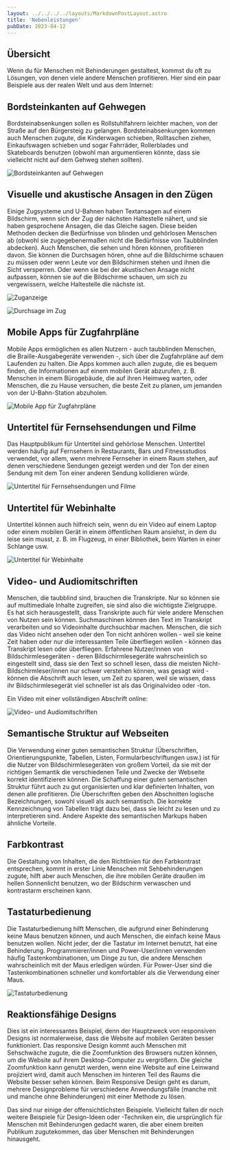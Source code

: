 ```yaml
---
layout: ../../../../layouts/MarkdownPostLayout.astro
title: 'Nebenleistungen'
pubDate: 2023-04-12
---
```


## Übersicht

Wenn du für Menschen mit Behinderungen gestaltest, kommst du oft zu Lösungen, von denen viele andere Menschen profitieren.
Hier sind ein paar Beispiele aus der realen Welt und aus dem Internet:

## Bordsteinkanten auf Gehwegen

Bordsteinabsenkungen sollen es Rollstuhlfahrern leichter machen, von der Straße auf den Bürgersteig zu gelangen. Bordsteinabsenkungen
kommen auch Menschen zugute, die Kinderwagen schieben, Rolltaschen ziehen, Einkaufswagen schieben und sogar Fahrräder, Rollerblades
und Skateboards benutzen (obwohl man argumentieren könnte, dass sie vielleicht nicht auf dem Gehweg stehen sollten).

![Bordsteinkanten auf Gehwegen](/images/inklusives-design/curbcut-stroller2.png)

## Visuelle und akustische Ansagen in den Zügen

Einige Zugsysteme und U-Bahnen haben Textansagen auf einem Bildschirm, wenn sich der Zug der nächsten Haltestelle nähert, und
sie haben gesprochene Ansagen, die das Gleiche sagen. Diese beiden Methoden decken die Bedürfnisse von blinden und gehörlosen
Menschen ab (obwohl sie zugegebenermaßen nicht die Bedürfnisse von Taubblinden abdecken). Auch Menschen, die sehen und hören
können, profitieren davon. Sie können die Durchsagen hören, ohne auf die Bildschirme schauen zu müssen oder wenn Leute vor den
Bildschirmen stehen und ihnen die Sicht versperren. Oder wenn sie bei der akustischen Ansage nicht aufpassen, können sie auf
die Bildschirme schauen, um sich zu vergewissern, welche Haltestelle die nächste ist.

![Zuganzeige](/images/inklusives-design/metro-next-stop.jpg)

![Durchsage im Zug](/images/inklusives-design/train-audio.png)

## Mobile Apps für Zugfahrpläne

Mobile Apps ermöglichen es allen Nutzern - auch taubblinden Menschen, die Braille-Ausgabegeräte verwenden -, sich über die
Zugfahrpläne auf dem Laufenden zu halten. Die Apps kommen auch allen zugute, die es bequem finden, die Informationen auf
einem mobilen Gerät abzurufen, z. B. Menschen in einem Bürogebäude, die auf ihren Heimweg warten, oder Menschen, die zu
Hause versuchen, die beste Zeit zu planen, um jemanden von der U-Bahn-Station abzuholen.

![Mobile App für Zugfahrpläne](/images/inklusives-design/metro-app-320.png)

## Untertitel für Fernsehsendungen und Filme

Das Hauptpublikum für Untertitel sind gehörlose Menschen. Untertitel werden häufig auf Fernsehern in Restaurants, Bars und
Fitnessstudios verwendet, vor allem, wenn mehrere Fernseher in einem Raum stehen, auf denen verschiedene Sendungen gezeigt
werden und der Ton der einen Sendung mit dem Ton einer anderen Sendung kollidieren würde.

![Untertitel für Fernsehsendungen und Filme](/images/inklusives-design/captions-bar.png)

## Untertitel für Webinhalte

Untertitel können auch hilfreich sein, wenn du ein Video auf einem Laptop oder einem mobilen Gerät in einem öffentlichen Raum
ansiehst, in dem du leise sein musst, z. B. im Flugzeug, in einer Bibliothek, beim Warten in einer Schlange usw.

![Untertitel für Webinhalte](/images/inklusives-design/captions-web.png)

## Video- und Audiomitschriften

Menschen, die taubblind sind, brauchen die Transkripte. Nur so können sie auf multimediale Inhalte zugreifen, sie sind also die
wichtigste Zielgruppe. Es hat sich herausgestellt, dass Transkripte auch für viele andere Menschen von Nutzen sein können.
Suchmaschinen können den Text im Transkript verarbeiten und so Videoinhalte durchsuchbar machen. Menschen, die sich das Video nicht
ansehen oder den Ton nicht anhören wollen - weil sie keine Zeit haben oder nur die interessanten Teile überfliegen wollen - können
das Transkript lesen oder überfliegen. Erfahrene Nutzer/innen von Bildschirmlesegeräten - deren Bildschirmlesegeräte wahrscheinlich
so eingestellt sind, dass sie den Text so schnell lesen, dass die meisten Nicht-Bildschirmleser/innen nur schwer verstehen können,
was gesagt wird - können die Abschrift auch lesen, um Zeit zu sparen, weil sie wissen, dass ihr Bildschirmlesegerät viel schneller
ist als das Originalvideo oder -ton.

Ein Video mit einer vollständigen Abschrift online:

![Video- und Audiomitschriften](/images/inklusives-design/transcript-ted.png)

## Semantische Struktur auf Webseiten

Die Verwendung einer guten semantischen Struktur (Überschriften, Orientierungspunkte, Tabellen, Listen, Formularbeschriftungen usw.)
ist für die Nutzer von Bildschirmlesegeräten von großem Vorteil, da sie mit der richtigen Semantik die verschiedenen Teile und Zwecke
der Webseite korrekt identifizieren können. Die Schaffung einer guten semantischen Struktur führt auch zu gut organisierten und klar
definierten Inhalten, von denen alle profitieren. Die Überschriften geben den Abschnitten logische Bezeichnungen, sowohl visuell als
auch semantisch. Die korrekte Kennzeichnung von Tabellen trägt dazu bei, dass sie leicht zu lesen und zu interpretieren sind. Andere
Aspekte des semantischen Markups haben ähnliche Vorteile.

## Farbkontrast

Die Gestaltung von Inhalten, die den Richtlinien für den Farbkontrast entsprechen, kommt in erster Linie Menschen mit
Sehbehinderungen zugute, hilft aber auch Menschen, die ihre mobilen Geräte draußen im hellen Sonnenlicht benutzen, wo der
Bildschirm verwaschen und kontrastarm erscheinen kann.

## Tastaturbedienung

Die Tastaturbedienung hilft Menschen, die aufgrund einer Behinderung keine Maus benutzen können, und auch Menschen,
die einfach keine Maus benutzen wollen. Nicht jeder, der die Tastatur im Internet benutzt, hat eine Behinderung. Programmierer/innen
und Power-User/innen verwenden häufig Tastenkombinationen, um Dinge zu tun, die andere Menschen wahrscheinlich mit der Maus erledigen
würden. Für Power-User sind die Tastenkombinationen schneller und komfortabler als die Verwendung einer Maus.

![Tastaturbedienung](/images/inklusives-design/keyboard-laptop-top.png)

## Reaktionsfähige Designs

Dies ist ein interessantes Beispiel, denn der Hauptzweck von responsiven Designs ist normalerweise, dass die Website auf mobilen
Geräten besser funktioniert. Das responsive Design kommt auch Menschen mit Sehschwäche zugute, die die Zoomfunktion des Browsers
nutzen können, um die Website auf ihrem Desktop-Computer zu vergrößern. Die gleiche Zoomfunktion kann genutzt werden, wenn eine
Website auf eine Leinwand projiziert wird, damit auch Menschen im hinteren Teil des Raums die Website besser sehen können. Beim
Responsive Design geht es darum, mehrere Designprobleme für verschiedene Anwendungsfälle (manche mit und manche ohne Behinderungen)
mit einer Methode zu lösen.

Das sind nur einige der offensichtlichsten Beispiele. Vielleicht fallen dir noch weitere Beispiele für Design-Ideen oder -Techniken
ein, die ursprünglich für Menschen mit Behinderungen gedacht waren, die aber einem breiten Publikum zugutekommen, das über Menschen
mit Behinderungen hinausgeht.
